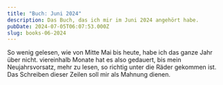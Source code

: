 ```yaml
---
title: "Buch: Juni 2024"
description: Das Buch, das ich mir im Juni 2024 angehört habe.
pubDate: 2024-07-05T06:07:53.000Z
slug: books-06-2024
---
```




<Epigraph
  quote="Ihr nennt mich Menschenfeind, weil ich Gesellschaft meide, doch ihr irrt euch. Ich liebe sie!<br><br>Doch um die Menschen nicht zu hassen,<br>muss ich den Umgang unterlassen."
  footer="<cite>- Caspar David Friedrich</cite>"
/>

So wenig gelesen, wie von Mitte Mai bis heute, habe ich das ganze Jahr über nicht. viereinhalb Monate hat es also gedauert, bis mein Neujahrsvorsatz, mehr zu lesen, so richtig unter die Räder gekommen ist. Das Schreiben dieser Zeilen soll mir als Mahnung dienen.

<Stille />

